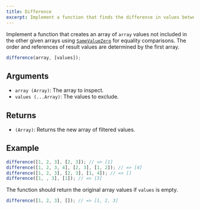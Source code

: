 ```yaml
---
title: Difference
excerpt: Implement a function that finds the difference in values between arrays
---
```


Implement a function that creates an array of `array` values not included in the other given arrays using [`SameValueZero`](http://ecma-international.org/ecma-262/7.0/#sec-samevaluezero) for equality comparisons. The order and references of result values are determined by the first array.

```js
difference(array, [values]);
```

## Arguments

- `array (Array)`: The array to inspect.
- `values (...Array)`: The values to exclude.

## Returns

- `(Array)`: Returns the new array of filtered values.

## Example

```js
difference([1, 2, 3], [2, 3]); // => [1]
difference([1, 2, 3, 4], [2, 3], [1, 2]); // => [4]
difference([1, 2, 3], [2, 3], [1, 4]); // => []
difference([1, , 3], [1]); // => [3]
```

The function should return the original array values if `values` is empty.

```js
difference([1, 2, 3], []); // => [1, 2, 3]
```
